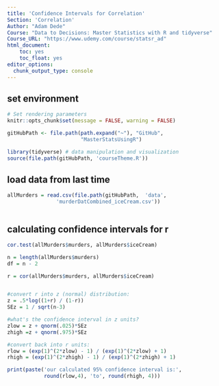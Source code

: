 ```yaml
---
title: 'Confidence Intervals for Correlation'
Section: 'Correlation'
Author: "Adam Dede"
Course: "Data to Decisions: Master Statistics with R and tidyverse"
Course_URL: "https://www.udemy.com/course/statsr_ad" 
html_document:
    toc: yes
    toc_float: yes
editor_options:
  chunk_output_type: console
---
```



## set environment

```r

# Set rendering parameters
knitr::opts_chunk$set(message = FALSE, warning = FALSE)

gitHubPath <- file.path(path.expand("~"), "GitHub", 
                        "MasterStatsUsingR")

library(tidyverse) # data manipulation and visualization
source(file.path(gitHubPath, 'courseTheme.R'))


```

## load data from last time 

```r

allMurders = read.csv(file.path(gitHubPath,  'data',
                'murderDatCombined_iceCream.csv'))



```

## calculating confidence intervals for r 

```r


cor.test(allMurders$murders, allMurders$iceCream)

n = length(allMurders$murders)
df = n - 2

r = cor(allMurders$murders, allMurders$iceCream)


#convert r into z (normal) distribution: 
z = .5*log((1+r) / (1-r))
SEz = 1 / sqrt(n-3)

#what's the confidence interval in z units? 
zlow = z + qnorm(.025)*SEz
zhigh =z + qnorm(.975)*SEz

#convert back into r units: 
rlow = (exp(1)^(2*zlow) - 1) / (exp(1)^(2*zlow) + 1)
rhigh = (exp(1)^(2*zhigh) - 1) / (exp(1)^(2*zhigh) + 1)

print(paste('our calculated 95% confidence interval is:',
            round(rlow,4), 'to', round(rhigh, 4)))


```



